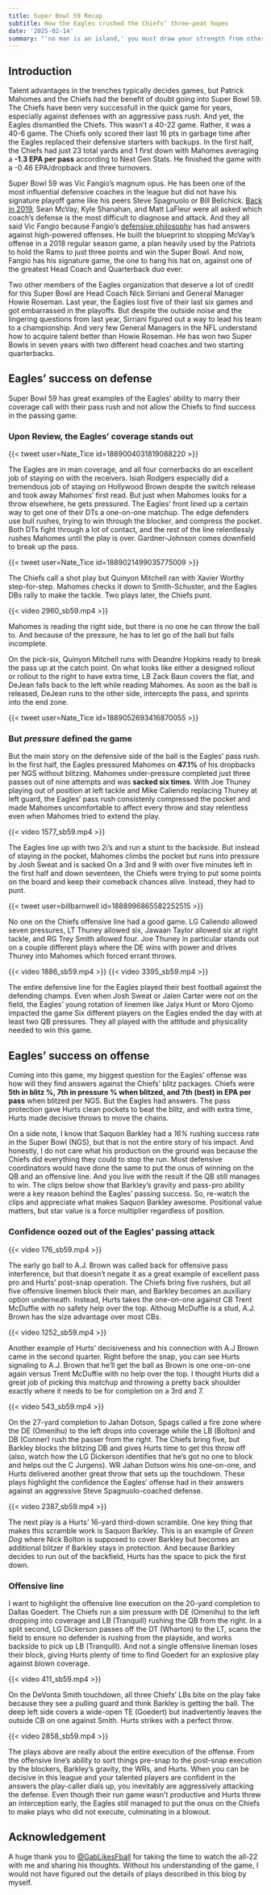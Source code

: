 ```yaml
---
title: Super Bowl 59 Recap
subtitle: How the Eagles crushed the Chiefs’ three-peat hopes
date: '2025-02-14'
summary: "'no man is an island,' you must draw your strength from others"
---
```


## Introduction

Talent advantages in the trenches typically decides games, but Patrick Mahomes and the Chiefs had the benefit of doubt going into Super Bowl 59. The Chiefs have been very successfull in the quick game for years, especially against defenses with an aggressive pass rush. And yet, the Eagles dismantled the Chiefs. This wasn't a 40-22 game. Rather, it was a 40-6 game. The Chiefs only scored their last 16 pts in garbage time after the Eagles replaced their defensive starters with backups. In the first half, the Chiefs had just 23 total yards and 1 first down with Mahomes averaging a **-1.3 EPA per pass** according to Next Gen Stats. He finished the game with a -0.46 EPA/dropback and three turnovers.

Super Bowl 59 was Vic Fangio's magnum opus. He has been one of the most influential defensive coaches in the league but did not have his signature playoff game like his peers Steve Spagnuolo or Bill Belichick. [Back in 2019](https://www.espn.com/nfl/story/_/id/27447121/mcvay-shanahan-lafleur-qbs-playbooks-learning-dc), Sean McVay, Kyle Shanahan, and Matt LaFleur were all asked which coach's defense is the most difficult to diagnose and attack. And they all said Vic Fangio because Fangio's [defensive philosophy](https://www.readoptional.com/p/the-book-of-fangio-part-i-the-philosophy) has had answers against high-powered offenses. He built the blueprint to stopping McVay's offense in a 2018 regular season game, a plan heavily used by the Patriots to hold the Rams to just three points and win the Super Bowl. And now, Fangio has his signature game, the one to hang his hat on, against one of the greatest Head Coach and Quarterback duo ever. 

Two other members of the Eagles organization that deserve a lot of credit for this Super Bowl are Head Coach Nick Sirriani and General Manager Howie Roseman. Last year, the Eagles lost five of their last six games and got embarrassed in the playoffs. But despite the outside noise and the lingering questions from last year, Sirriani figured out a way to lead his team to a championship. And very few General Managers in the NFL understand how to acquire talent better than Howie Roseman. He has won two Super Bowls in seven years with two different head coaches and two starting quarterbacks.

## Eagles' success on defense

Super Bowl 59 has great examples of the Eagles' ability to marry their coverage call with their pass rush and not allow the Chiefs to find success in the passing game.

### Upon Review, the Eagles' coverage stands out

{{< tweet user=Nate_Tice id=1889004031819088220 >}}

The Eagles are in man coverage, and all four cornerbacks do an excellent job of staying on with the receivers. Isiah Rodgers especially did a tremendous job of staying on Hollywood Brown despite the switch release and took away Mahomes' first read. But just when Mahomes looks for a throw elsewhere, he gets pressured. The Eagles' front lined up a certain way to get one of their DTs a one-on-one matchup. The edge defenders use bull rushes, trying to win through the blocker, and compress the pocket. Both DTs fight through a lot of contact, and the rest of the line relentlessly rushes Mahomes until the play is over. Gardner-Johnson comes downfield to break up the pass.

{{< tweet user=Nate_Tice id=1889021499035775009 >}}

The Chiefs call a shot play but Quinyon Mitchell ran with Xavier Worthy step-for-step. Mahomes checks it down to Smith-Schuster, and the Eagles DBs rally to make the tackle. Two plays later, the Chiefs punt.

{{< video 2960_sb59.mp4 >}}

Mahomes is reading the right side, but there is no one he can throw the ball to. And because of the pressure, he has to let go of the ball but falls incomplete. 

On the pick-six, Quinyon Mitchell runs with Deandre Hopkins ready to break the pass up at the catch point. On what looks like either a designed rollout or rollout to the right to have extra time, LB Zack Baun covers the flat, and DeJean falls back to the left while reading Mahomes. As soon as the ball is released, DeJean runs to the other side, intercepts the pass, and sprints into the end zone. 

{{< tweet user=Nate_Tice id=1889052693416870055 >}}

### But *pressure* defined the game

But the main story on the defensive side of the ball is the Eagles' pass rush. In the first half, the Eagles pressured Mahomes on **47.1%** of his dropbacks per NGS without blitzing. Mahomes under-pressure completed just three passes out of nine attempts and was **sacked six times**. With Joe Thuney playing out of position at left tackle and Mike Caliendo replacing Thuney at left guard, the Eagles' pass rush consistenly compressed the pocket and made Mahomes uncomfortable to affect every throw and stay relentless even when Mahomes tried to extend the play. 

{{< video 1577_sb59.mp4 >}}

The Eagles line up with two 2i's and run a stunt to the backside. But instead of staying in the pocket, Mahomes climbs the pocket but runs into pressure by Josh Sweat and is sacked On a 3rd and 9 with over five minutes left in the first half and down seventeen, the Chiefs were trying to put some points on the board and keep their comeback chances alive. Instead, they had to punt. 

{{< tweet user=billbarnwell id=1888996865582252515 >}}

No one on the Chiefs offensive line had a good game. LG Caliendo allowed seven pressures, LT Thuney allowed six, Jawaan Taylor allowed six at right tackle, and RG Trey Smith allowed four. Joe Thuney in particular stands out on a couple different plays where the DE wins with power and drives Thuney into Mahomes which forced errant throws.

{{< video 1886_sb59.mp4 >}}
{{< video 3395_sb59.mp4 >}}

The entire defensive line for the Eagles played their best football against the defending champs. Even when Josh Sweat or Jalen Carter were not on the field, the Eagles' young rotation of linemen like Jalyx Hunt or Moro Ojomo impacted the game Six different players on the Eagles ended the day with at least two QB pressures. They all played with the attitude and physicality needed to win this game.

## Eagles' success on offense

Coming into this game, my biggest question for the Eagles' offense was how will they find answers against the Chiefs' blitz packages. Chiefs were **5th in blitz %, 7th in pressure % when blitzed, and 7th (best) in EPA per pass** when blitzed per NGS. But the Eagles had answers. The pass protection gave Hurts clean pockets to beat the blitz, and with extra time, Hurts made decisive throws to move the chains. 

On a side note, I know that Saquon Barkley had a *16%* rushing success rate in the Super Bowl (NGS), but that is not the entire story of his impact. And honestly, I do not care what his production on the ground was because the Chiefs did everything they could to stop the run. Most defensive coordinators would have done the same to put the onus of winning on the QB and an offensive line. And you live with the result if the QB still manages to win. The clips below show that Barkley's gravity and pass-pro ability were a key reason behind the Eagles' passing success. So, re-watch the clips and appreciate what makes Saquon Barkley awesome. Positional value matters, but star value is a force multiplier regardless of position.

### Confidence oozed out of the Eagles' passing attack

{{< video 176_sb59.mp4 >}}

The early go ball to A.J. Brown was called back for offensive pass interference, but that doesn't negate it as a great example of excellent pass pro and Hurts' post-snap operation. The Chiefs bring five rushers, but all five offensive linemen block their man, and Barkley becomes an auxiliary option underneath. Instead, Hurts takes the one-on-one against CB Trent McDuffie with no safety help over the top. Althoug McDuffie is a stud, A.J. Brown has the size advantage over most CBs.

{{< video 1252_sb59.mp4 >}}

Another example of Hurts' decisiveness and his connection with A.J Brown came in the second quarter. Right before the snap, you can see Hurts signaling to A.J. Brown that he'll get the ball as Brown is one one-on-one again versus Trent McDuffie with no help over the top. I thought Hurts did a great job of picking this matchup and throwing a pretty back shoulder exactly where it needs to be for completion on a 3rd and 7.

{{< video 543_sb59.mp4 >}}

On the 27-yard completion to Jahan Dotson, Spags called a fire zone where the DE (Omenihu) to the left drops into coverage while the LB (Bolton) and DB (Conner) rush the passer from the right. The Chiefs bring five, but Barkley blocks the blitzing DB and gives Hurts time to get this throw off (also, watch how the LG Dickerson identifies that he's got no one to block and helps out the C Jurgens). WR Jahan Dotson wins his one-on-one, and Hurts delivered another great throw that sets up the touchdown. These plays highlight the confidence the Eagles' offense had in their answers against an aggressive Steve Spagnuolo-coached defense.

{{< video 2387_sb59.mp4 >}}

The next play is a Hurts' 16-yard third-down scramble. One key thing that makes this scramble work is Saquon Barkley. This is an example of *Green Dog* where Nick Bolton is supposed to cover Barkley but becomes an additional blitzer if Barkley stays in protection. And because Barkley decides to run out of the backfield, Hurts has the space to pick the first down. 

### Offensive line

I want to highlight the offensive line execution on the 20-yard completion to Dallas Goedert. The Chiefs run a sim pressure with DE (Omenihu) to the left dropping into coverage and LB (Tranquill) rushing the QB from the right. In a split second, LG Dickerson passes off the DT (Wharton) to the LT, scans the field to ensure no defender is rushing from the playside, and works backside to pick up LB (Tranquill). And not a single offensive lineman loses their block, giving Hurts plenty of time to find Goedert for an explosive play against blown coverage. 

{{< video 411_sb59.mp4 >}}

On the DeVonta Smith touchdown, all three Chiefs' LBs bite on the play fake because they see a pulling guard and think Barkley is getting the ball. The deep left side covers a wide-open TE (Goedert) but inadvertently leaves the outside CB on one against Smith. Hurts strikes with a perfect throw.

{{< video 2858_sb59.mp4 >}}

The plays above are really about the entire execution of the offense. From the offensive line's ability to sort things pre-snap to the post-snap execution by the blockers, Barkley's gravity, the WRs, and Hurts. When you can be decisive in this league and your talented players are confident in the answers the play-caller dials up, you inevitably are aggressively attacking the defense. Even though their run game wasn't productive and Hurts threw an interception early, the Eagles still managed to put the onus on the Chiefs to make plays who did not execute, culminating in a blowout.  

## Acknowledgement

A huge thank you to [@GabLikesFball](https://x.com/GabLikesFball) for taking the time to watch the all-22 with me and sharing his thoughts. Without his understanding of the game, I would not have figured out the details of plays described in this blog by myself.





